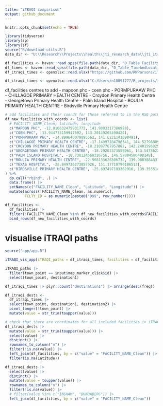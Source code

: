 ```yaml
---
title: "iTRAQI comparison"
output: github_document
---
```


```r
knitr::opts_chunk$set(echo = TRUE)
```

```r
library(tidyverse)
library(sp)
library(sf)
source("R/download-utils.R")
data_dir <- "U:\\Research\\Projects\\health\\jti_research_data\\jti_itraqi"
```


```r
df_facilities <- haven::read_spss(file.path(data_dir, "D_Table_FacilityDescription.sav")) 
df_times <- haven::read_spss(file.path(data_dir, "D_Table_TimeAndLocation_LongFileSELECT.sav"))
df_itraqi_times <- openxlsx::read.xlsx("https://github.com/RWParsons/iTRAQI/blob/main/input/drive_times/Qld_towns_RSQ%20pathways%20V3.xlsx?raw=TRUE", startRow = 3) |> janitor::clean_names()

df_itraqi_times <- openxlsx::read.xlsx("C:/Users/n10891277/R_projects/iTRAQI/input/drive_times/Qld_towns_RSQ pathways V3.xlsx", startRow = 3) |> janitor::clean_names()
```


df_facilities
  centres to add
  - mapoon phc
  - coen phc
  - PORMPURAAW PHC
  - CHILLAGOE PRIMARY HEALTH CENTRE
  - Croydon Primary Health Centre
  - Georgetown Primary Health Centre
  - Palm Island Hospital
  - BOULIA PRIMARY HEALTH CENTRE
  - Birdsville Primary Health Centre


```r
# add facilities and their coords for those referred to in the RSQ pathways (iTRAQI) but not in the df_facilities
df_new_facilities_with_coords <- list(
  # FACILITY_NAME_Clean; latitude; longitude
  c("MAPOON PHC", -12.016632475931772, 141.9003317386928),
  c("COEN PHC", -13.944773159917592, 143.20149205490424),
  c("PORMPURAAW PHC", -14.899640079895562, 141.6221141698491),
  c("CHILLAGOE PRIMARY HEALTH CENTRE", -17.14997184798341, 144.52796889646453),
  c("CROYDON PRIMARY HEALTH CENTRE", -18.21097767957882, 142.2401596829941),
  c("GEORGETOWN PRIMARY HEALTH CENTRE", -18.29203373558961, 143.54786222660186),
  c("PALM ISLAND HOSPITAL", -18.730124669326756, 146.57884580498148),
  c("BOULIA PRIMARY HEALTH CENTRE", -22.908133626306732, 139.90838848311506),
  c("TEXAS HOSPITAL", -28.849736273857026, 151.17710790186513),
  c("BIRDSVILLE PRIMARY HEALTH CENTRE", -25.897497103362916, 139.35551489854396)
) %>%
  do.call("rbind", .) |> 
  data.frame() |> 
  setNames(c("FACILITY_NAME_Clean", "Latitude", "Longitude")) |> 
  mutate(across(!FACILITY_NAME_Clean, as.numeric),
         FCLTY_ID = as.numeric(paste0("999", row_number())))

df_facilities <- 
  df_facilities |> 
  filter(!FACILITY_NAME_Clean %in% df_new_facilities_with_coords$FACILITY_NAME_Clean) |> 
  bind_rows(df_new_facilities_with_coords)
```

# visualise iTRAQI paths
```r
source("app/app.R")

iTRAQI_vis_app(iTRAQI_paths = df_itraqi_times, facilities = df_facilities)
```


```r
iTRAQI_paths |> 
  filter(town_point == input$map_marker_click$id) |>
  select(town_point, destination1) 
```


```r
df_itraqi_times |> plyr::count("destination1") |> arrange(desc(freq))

df_itraqi_dests <-
  df_itraqi_times |> 
  select(town_point, destination1, destination2) |> 
  pivot_longer(!town_point) |> 
  mutate(value = str_trim(toupper(value)))

# check that there are coordinates for all included facilities in iTRAQI paths
df_itraqi_dests |> 
  mutate(value = str_trim(toupper(value))) |> 
  select(value) |> 
  distinct() |> 
  rownames_to_column("n") |> 
  filter(!is.na(value)) |> 
  left_join(df_facilities, by = c("value" = "FACILITY_NAME_Clean")) |> 
  filter(is.na(Latitude))

df_itraqi_dests |> 
  select(value) |> 
  distinct() |> 
  mutate(value = toupper(value)) |> 
  rownames_to_column("n") |> 
  filter(!is.na(value)) |> 
  # filter(value %in% c("INGHAM", "BUNDABERG")) |> 
  left_join(df_facilities, by = c("value" = "FACILITY_NAME_Clean")) 

```


```r

```

